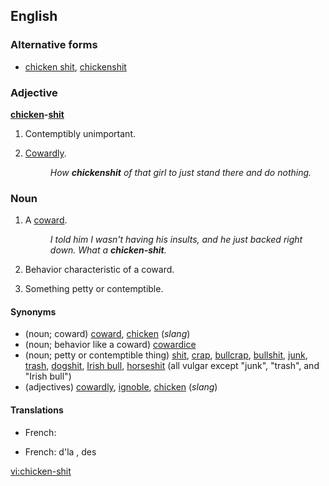 ==English==

===Alternative forms===
* [[chicken shit]], [[chickenshit]]

===Adjective===
'''[[chicken]]-[[shit]]'''

# {{vulgar|slang}} Contemptibly unimportant.
# {{vulgar|slang}} [[cowardly|Cowardly]].
#: ''How '''chickenshit''' of that girl to just stand there and do nothing.''

===Noun===
{{en-noun|sg=[[chicken]]-[[shit]]}}

# {{vulgar|slang}} A [[coward]].
#: ''I told him I wasn't having his insults, and he just backed right down. What a '''chicken-shit'''.''
# {{vulgar|slang}} Behavior characteristic of a coward.
# {{vulgar|slang}} Something petty or contemptible.

====Synonyms====
* (noun; coward) [[coward]], [[chicken]] (''slang'')
* (noun; behavior like a coward) [[cowardice]]
* (noun; petty or contemptible thing) [[shit]], [[crap]], [[bullcrap]], [[bullshit]], [[junk]], [[trash]], [[dogshit]], [[Irish bull]], [[horseshit]] (all vulgar except "junk", "trash", and "Irish bull")
* (adjectives) [[cowardly]], [[ignoble]], [[chicken]] (''slang'')

====Translations====
{{trans-top|coward}}
* French: {{t+|fr|poule mouillée|f}}
{{trans-mid}}
{{trans-bottom}}
{{trans-top|contemptible thing}}
* French: d'la {{t+|fr|merde|f}}, des {{t+|fr|conneries|f|p}}
{{trans-mid}}
{{trans-bottom}}

[[vi:chicken-shit]]